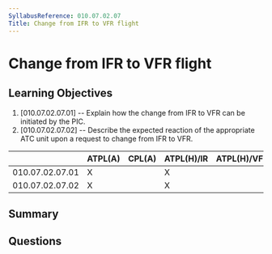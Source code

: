 ```yaml
---
SyllabusReference: 010.07.02.07
Title: Change from IFR to VFR flight
---
```


# Change from IFR to VFR flight

## Learning Objectives

1. [010.07.02.07.01] -- Explain how the change from IFR to VFR can be initiated
   by the PIC.
2. [010.07.02.07.02] -- Describe the expected reaction of the appropriate ATC
   unit upon a request to change from IFR to VFR.

|                 | ATPL(A) | CPL(A) | ATPL(H)/IR | ATPL(H)/VFR | CPL(H) | IR  | CBIR(A) |
| --------------- | ------- | ------ | ---------- | ----------- | ------ | --- | ------- |
| 010.07.02.07.01 | X       |        | X          |             |        | X   | X       |
| 010.07.02.07.02 | X       |        | X          |             |        | X   | X       |

## Summary

## Questions
